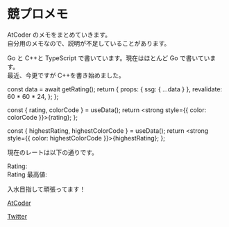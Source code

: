 # 競プロメモ

AtCoder のメモをまとめていきます。\
自分用のメモなので、説明が不足していることがあります。

Go と C++と TypeScript で書いています。現在はほとんど Go で書いています。\
最近、今更ですが C++を書き始めました。


  const data = await getRating();
  return {
    props: { ssg: { ...data } },
    revalidate: 60 * 60 * 24,
  };
};

  const { rating, colorCode } = useData();
  return <strong style={{ color: colorCode }}>{rating}</strong>;
};

  const { highestRating, highestColorCode } = useData();
  return <strong style={{ color: highestColorCode }}>{highestRating}</strong>;
};

現在のレートは以下の通りです。

Rating: <Rating />  
Rating 最高値: <HighestRating />

入水目指して頑張ってます！

[AtCoder](https://atcoder.jp/users/hamao)

[Twitter](https://twitter.com/hamao_0820)
